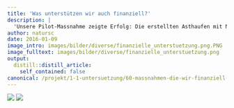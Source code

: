 ```yaml
---
title: 'Was unterstützen wir auch finanziell?'
description: |
  'Unsere Pilot-Massnahme zeigte Erfolg: Die erstellten Asthaufen mit Nistkammer wurden sogleich vom Iltis und dem Hermelin regelmässig besucht! Erstellt wurden sie gemäss dieser Bauanleitung und sind so zweckmässig und anrechenbar nach unserem Bonus-System. Eine solche Struktur kann auch maschinell erstellt werden; wichtig sind letztlich Schutz, Trockenheit und beständiger Hohlraum! Für die kommenden Jahre wollen wir die nützlichen Kleinraubiere mit fünf ausgewählten Massnahmen-Typen fördern. Können solche Elemente auf ihrem Land realisiert werden? Wir unterstützen Sie beratend, tatkräftig und finanziell! Übersicht zu unterstützten Massnahmen mit Rechnungsbeispiel'
author: natursc
date: 2016-01-09
image_intro: images/bilder/diverse/finanzielle_unterstuetzung.png.PNG
image_fulltext: images/bilder/diverse/finanzielle_unterstuetzung.png
output:
  distill::distill_article:
    self_contained: false
canonical: /projekt/1-1-untersuetzung/60-massnahmen-die-wir-finanziell-unterstuetzen
---
```


![](images/bilder/diverse/finanzielle_unterstuetzung.png.PNG) <!--image_intro-->
![](images/bilder/diverse/finanzielle_unterstuetzung.png) <!--image_fulltext-->



<!--http://wieselundco.ch/projekt/1-1-untersuetzung/60-massnahmen-die-wir-finanziell-unterstuetzen-->

